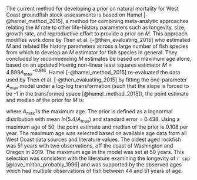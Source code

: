 
The current method for developing a prior on natural mortality for West Coast groundfish stock assessments is based on Hamel [-@hamel_method_2015], a method for combining meta-analytic approaches relating the $M$ rate to other life-history parameters such as longevity, size, growth rate, and reproductive effort to provide a prior on $M$. This approach modifies work done by Then et al. [-@then_evaluating_2015] who estimated $M$ and related life history parameters across a large number of fish species from which to develop an $M$ estimator for fish species in general. They concluded by recommending $M$ estimates be based on maximum age alone, based on an updated Hoenig non-linear least squares estimator $M = 4.899A^{-0.916}_{\text{max}}$. Hamel [-@hamel_method_2015] re-evaluated the data used by Then et al. [-@then_evaluating_2015] by fitting the one-parameter $A_{\text{max}}$ model under a log-log transformation (such that the slope is forced to be -1 in the transformed space [@hamel_method_2015]), the point estimate and median of the prior for $M$ is:

\begin{centering}

$M=\frac{5.4}{A_{\text{max}}}$

\end{centering}

\vspace{0.5cm}

where $A_{\text{max}}$ is the maximum age. The prior is defined as a lognormal distribution with mean $ln(5.4/A_{\text{max}})$ and standard error = 0.438. Using a maximum age of 50, the point estimate and median of the prior is 0.108 per year.  The maximum age was selected based on available age data from all West Coast data sources and literature values.  The oldest aged rockfish was 51 years with two observations, off the coast of Washington and Oregon in 2019.  The maximum age in the model was set at 50 years.  This selection was consistent with the literature examining the longevity of  `r spp` [@love_milton_probably_1996] and was supported by the observed ages which had multiple observations of fish between 44 and 51 years of age.  